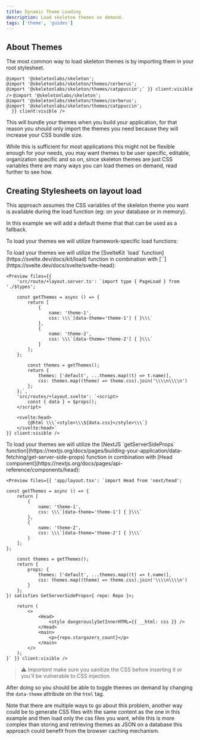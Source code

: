 ```yaml
---
title: Dynamic Theme Loading
description: Load skeleton themes on demand.
tags: ['theme', 'guides']
---
```



## About Themes

The most common way to load skeleton themes is by importing them in your root stylesheet.

<Framework id="svelte">
	<Preview files={{ 'src/app.css': `@import 'tailwindcss';

    @import '@skeletonlabs/skeleton';
    @import '@skeletonlabs/skeleton/themes/cerberus';
    @import '@skeletonlabs/skeleton/themes/catppuccin';` }} client:visible />

</Framework>

<Framework id="react">
	<Preview files={{ 'app/globals.css': `@import 'tailwindcss';

    @import '@skeletonlabs/skeleton';
    @import '@skeletonlabs/skeleton/themes/cerberus';
    @import '@skeletonlabs/skeleton/themes/catppuccin';
    ` }} client:visible />

</Framework>

This will bundle your themes when you build your application, for that reason you should only import the themes you need because they will increase your CSS bundle size.

While this is sufficient for most applications this might not be flexible enough for your needs, you may want themes to be
user specific, editable, organization specific and so on, since skeleton themes are just CSS variables there are many ways
you can load themes on demand, read further to see how.

## Creating Stylesheets on layout load

This approach assumes the CSS variables of the skeleton theme you want is available during the load function (eg: on your database or in memory).

In this example we will add a default theme that that can be used as a fallback.

<Framework id="svelte">
	<Preview
		files={{ 'src/app.css': `@import 'tailwindcss';\n@import '@skeletonlabs/skeleton';\n@import './default.css';` }}
		client:visible
	/>
</Framework>

<Framework id="react">
	<Preview
		files={{ 'app/global.css': `@import 'tailwindcss';\n@import '@skeletonlabs/skeleton';\n@import './default.css';` }}
		client:visible
	/>
</Framework>

<Framework id="svelte">
	<Preview files={{ 'src/default.css': `[data-theme='default'] {}` }} client:visible />
</Framework>

<Framework id="react">
	<Preview files={{ 'app/default.css': `[data-theme='default'] {}` }} client:visible />
</Framework>

To load your themes we will utilize framework-specific load functions:

<Framework id="svelte">
	To load your themes we will utilize the [SvelteKit `load` function](https://svelte.dev/docs/kit/load) function in combination with [`<svelte:head>`](https://svelte.dev/docs/svelte/svelte-head):

    <Preview files={{
    	'src/route/+layout.server.ts': `import type { PageLoad } from './$types';

    	const getThemes = async () => {
    		return [
    			{
    				name: 'theme-1',
    				css: \\\`[data-theme='theme-1'] { }\\\`
    			},
    			{
    				name: 'theme-2',
    				css: \\\`[data-theme='theme-2'] { }\\\`
    			}
    		];
    	};

    		const themes = getThemes();
    		return {
    			themes: ['default', ...themes.map((t) => t.name)],
    			css: themes.map((theme) => theme.css).join('\\\\n\\\\n')
    		};
    	};`,
    	'src/routes/+layout.svelte': `<script>
    		const { data } = $props();
    	</script>

    	<svelte:head>
    		{@html \\\`<style>\\\${data.css}</style>\\\`}
    	</svelte:head>`
    }} client:visible />

</Framework>

<Framework id="react">
	To load your themes we will utilize the [NextJS `getServerSideProps` function](https://nextjs.org/docs/pages/building-your-application/data-fetching/get-server-side-props) function in combination with [Head component](https://nextjs.org/docs/pages/api-reference/components/head):

    <Preview files={{ 'app/layout.tsx': `import Head from 'next/head';

    const getThemes = async () => {
    	return [
    		{
    			name: 'theme-1',
    			css: \\\`[data-theme='theme-1'] { }\\\`
    		},
    		{
    			name: 'theme-2',
    			css: \\\`[data-theme='theme-2'] { }\\\`
    		}
    	];
    };

    	const themes = getThemes();
    	return {
    		props: {
    			themes: ['default', ...themes.map((t) => t.name)],
    			css: themes.map((theme) => theme.css).join('\\\\n\\\\n')
    		}
    	};
    }) satisfies GetServerSideProps<{ repo: Repo }>;

    	return (
    		<>
    			<Head>
    				<style dangerouslySetInnerHTML={{ __html: css }} />
    			</Head>
    			<main>
    				<p>{repo.stargazers_count}</p>
    			</main>
    		</>
    	);
    }` }} client:visible />

</Framework>

> ⚠️ _Important_ make sure you sanitize the CSS before inserting it or you'll be vulnerable to CSS injection.

After doing so you should be able to toggle themes on demand by changing the `data-theme` attribute on the `html` tag.

Note that there are multiple ways to go about this problem, another way could be to generate CSS files with
the same content as the one in this example and then load only the css files you want, while this
is more complex than storing and retrieving themes as JSON on a database this approach could benefit
from the browser caching mechanism.
